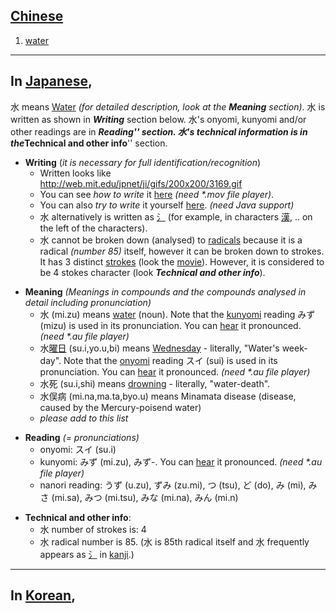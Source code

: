 == [[Chinese]] ==
# [[water]]

----

== In [[Japanese]], ==

水 means [[Water]] ''(for detailed description, look at the '''Meaning''' section)''. 水 is written as shown in '''''Writing''''' section below. 水's onyomi, kunyomi and/or other readings are in '''''Reading''''' section. 水's technical information is in the '''''Technical and other info''''' section.

*'''Writing''' (''it is necessary for full identification/recognition'')
**Written looks like <br> http://web.mit.edu/jpnet/ji/gifs/200x200/3169.gif
**You can see ''how to write'' it [http://web.mit.edu/jpnet/ji/movies/3169.mov here] ''(need *.mov file player)''.
**You can also ''try to write'' it yourself [http://web.mit.edu/jpnet/ji/data/3169.html here]. ''(need Java support)''
**水 alternatively is written as [[氵]] (for example, in characters [[漢]], .. on the left of the characters).
**水 cannot be broken down (analysed) to [[Chinese_radical|radicals]] because it is a radical ''(number 85)'' itself, however it can be broken down to strokes. It has 3 distinct [[strokes]] (look the [http://web.mit.edu/jpnet/ji/movies/3169.mov movie]). However, it is considered to be 4 stokes character (look '''''Technical and other info''''').



*'''Meaning''' ''(Meanings in compounds and the compounds analysed in detail including pronunciation)''
**水 (mi.zu) means [[water]] (noun). Note that the [[kunyomi]] reading みず (mizu) is used in its pronunciation. You can [http://web.mit.edu/jpnet/ji/data/sound/mizu.au hear] it pronounced. ''(need *.au file player)''
**水[[曜日]] (su.i,yo.u,bi) means [[Wednesday]] - literally, "Water's week-day". Note that the [[onyomi]] reading スイ (sui) is used in its pronunciation. You can [http://web.mit.edu/jpnet/ji/data/sound/suiyoubi.au hear] it pronounced. ''(need *.au file player)''
**水死 (su.i,shi) means [[drowning]] - literally, "water-death".
**水俣病 (mi.na,ma.ta,byo.u) means Minamata disease (disease, caused by the Mercury-poisend water)
**''please add to this list''


*'''Reading''' ''(= pronunciations)''
**onyomi: スイ (su.i)
**kunyomi: みず (mi.zu), みず-. You can [http://web.mit.edu/jpnet/ji/data/sound/mizu.au hear] it pronounced. ''(need *.au file player)''
**nanori reading: うず (u.zu), ずみ (zu.mi), つ (tsu), ど (do), み (mi), みさ (mi.sa), みつ (mi.tsu), みな (mi.na), みん (mi.n)

*'''Technical and other info''':
**水 number of strokes is: 4
**水 radical number is 85. (水 is 85th radical itself and 水 frequently appears as [[氵]] in [[kanji]].)

----

== In [[Korean]], ==